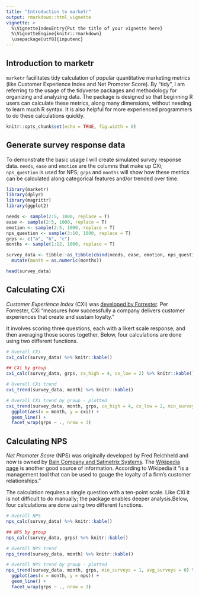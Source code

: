 ---
title: "Introduction to marketr"
output: rmarkdown::html_vignette
vignette: >
  %\VignetteIndexEntry{Put the title of your vignette here}
  %\VignetteEngine{knitr::rmarkdown}
  \usepackage[utf8]{inputenc}
---

## Introduction to marketr

`marketr` facilitates tidy calculation of popular quantitative marketing metrics (like Customer Experience Index and Net Promoter Score). By "tidy", I am referring to the usage of the tidyverse packages and methodology for organizing and analyzing data. The package is designed so that beginning R users can calculate these metrics, along many dimensions, without needing to learn much R syntax. It is also helpful for more experienced programmers to do these calculations quickly.

```{r setup, include=FALSE}
knitr::opts_chunk$set(echo = TRUE, fig.width = 6)

```

## Generate survey response data

To demonstrate the basic usage I will create simulated survey response data. `needs`, `ease` and `emotion` are the columns that make up CXi; `nps_question` is used for NPS; `grps` and `months` will show how these metrics can be calculated along categorical features and/or trended over time.

```{r gen_data}
library(marketr)
library(dplyr)
library(magrittr)
library(ggplot2)

needs <- sample(2:5, 1000, replace = T)
ease <- sample(2:5, 1000, replace = T)
emotion <- sample(2:5, 1000, replace = T)
nps_question <- sample(3:10, 1000, replace = T)
grps <- c("a", "b", "c")
months <- sample(1:12, 1000, replace = T)

survey_data <- tibble::as_tibble(cbind(needs, ease, emotion, nps_question, grps, months)) %>%
  mutate(month = as.numeric(months))

head(survey_data)
```

## Calculating CXi

*Customer Experience Index* (CXI) was [developed by Forrester](https://go.forrester.com/analytics/cx-index/). Per Forrester, CXi "measures how successfully a company delivers customer experiences that create and sustain loyalty." 

It involves scoring three questions, each with a likert scale response, and then averaging those scores together. Below, four calculations are done using two different functions.

```{r cxi}
# Overall CXi
cxi_calc(survey_data) %>% knitr::kable()

## CXi by group
cxi_calc(survey_data, grps, cx_high = 4, cx_low = 2) %>% knitr::kable()

# Overall CXi trend
cxi_trend(survey_data, month) %>% knitr::kable() 

# Overall CXi trend by group - plotted
cxi_trend(survey_data, month, grps, cx_high = 4, cx_low = 2, min_surveys = 1, avg_surveys = 0) %>% 
  ggplot(aes(x = month, y = cxi)) +
  geom_line() +
  facet_wrap(grps ~ ., nrow = 3)
```


## Calculating NPS

*Net Promoter Score* (NPS) was originally developed by Fred Reichheld and now is owned by [Bain Company and Satmetrix Systems](https://www.netpromoter.com/). The [Wikipedia page](https://en.wikipedia.org/wiki/Net_Promoter) is another good source of information. According to Wikipedia it "is a management tool that can be used to gauge the loyalty of a firm's customer relationships."

The calculation requires a single question with a ten-point scale. Like CXi it is not difficult to do manually; the package enables deeper analysis.Below, four calculations are done using two different functions.

```{r NPS}
# Overall NPS
nps_calc(survey_data) %>% knitr::kable()

## NPS by group
nps_calc(survey_data, grps) %>% knitr::kable()

# Overall NPS trend
nps_trend(survey_data, month) %>% knitr::kable()

# Overall NPS trend by group - plotted
nps_trend(survey_data, month, grps, min_surveys = 1, avg_surveys = 0) %>% 
  ggplot(aes(x = month, y = nps)) +
  geom_line() +
  facet_wrap(grps ~ ., nrow = 3)
```
